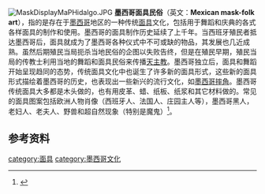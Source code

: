 {{refimprove|time=2013-12-01T07:17:04+00:00}}
[[File:MaskDisplayMaPHidalgo.JPG|thumb]]
'''墨西哥面具民俗'''（英文：'''Mexican mask-folk art'''），指的是存在于[[墨西哥|墨西哥]]地区的一种传统[[面具|面具]]文化，包括用于舞蹈和庆典的各式各样面具的制作和使用。墨西哥的面具制作历史延续了上千年。当西班牙殖民者抵达墨西哥后，面具就成为了墨西哥各种仪式中不可或缺的物品，其发展也几近成熟。虽然后期殖民当局扼杀当地民俗的企图以失败告终，但是在殖民早期，殖民当局的传教士利用当地的舞蹈和面具民俗来传播[[天主教|天主教]]。墨西哥独立后，面具和舞蹈开始呈现趋同的态势，传统面具文化中也诞生了许多新的面具形式，这些新的面具形式描绘着墨西哥的历史，也表现出一些新兴的流行文化，如[[墨西哥摔角|墨西哥摔角]]。墨西哥传统面具大多都是木头做的，也有用皮革、蜡、纸板、纸浆和其它材料做的。常见的面具图案包括欧洲人物肖像（西班牙人、法国人、庄园主人等），墨西哥黑人，老妇人、老夫人、野兽和超自然现象（特别是魔鬼）<ref>{{Cite web |url=http://collection.sina.com.cn/qtcp/20110903/175837540.shtml |title=神秘的墨西哥面具(图)-南方都市报 |access-date=2013-12-01 |archive-date=2018-09-29 |archive-url=https://web.archive.org/web/20180929182444/http://collection.sina.com.cn/qtcp/20110903/175837540.shtml |dead-url=no }}</ref>。

==参考资料==
{{reflist}}

[[category:面具|category:面具]]
[[category:墨西哥文化|category:墨西哥文化]]